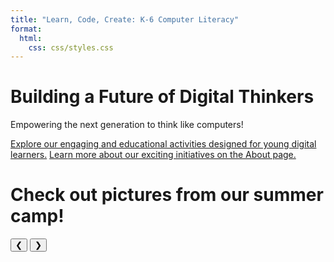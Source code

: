 ```yaml
---
title: "Learn, Code, Create: K-6 Computer Literacy"
format:
  html:
    css: css/styles.css
---
```


<!-- Information Section -->
<div class="hero-section">
  <h1>Building a Future of Digital Thinkers</h1>
  <p>Empowering the next generation to think like computers!</p>
  <a href="activities/index.qmd" class="button">Explore our engaging and educational activities designed for young digital learners.</a>
  <a href="about/index.qmd" class="button">Learn more about our exciting initiatives on the About page.</a>
</div>

<!-- Slideshow Section -->
<h1> Check out pictures from our summer camp! </h1>
<div class="slider-holder" id="slider">
  <button class="prev-button" id="prevButton">&#10094;</button>
  <button class="next-button" id="nextButton">&#10095;</button>
</div>

<!-- Include the JavaScript file -->
<script src="/slideshow.js"></script>